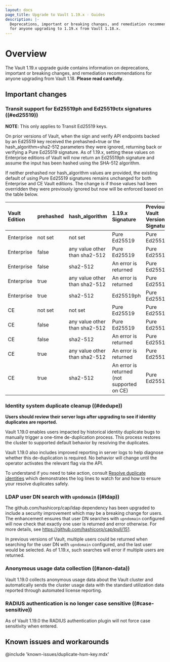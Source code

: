 ```yaml
---
layout: docs
page_title: Upgrade to Vault 1.19.x - Guides
description: |-
  Deprecations, important or breaking changes, and remediation recommendations
  for anyone upgrading to 1.19.x from Vault 1.18.x.
---
```


# Overview

The Vault 1.19.x upgrade guide contains information on deprecations, important
or breaking changes, and remediation recommendations for anyone upgrading from
Vault 1.18. **Please read carefully**.

## Important changes

### Transit support for Ed25519ph and Ed25519ctx signatures ((#ed25519))

**NOTE**: This only applies to Transit Ed25519 keys.

On prior versions of Vault, when the sign and verify API endpoints backed by an Ed25519
key received the prehashed=true or the hash_algorithm=sha2-512 parameters they were ignored,
returning back or verifying a Pure Ed25519 signature. As of 1.19.x, setting these values
on Enterprise editions of Vault will now return an Ed25519ph signature and assume the
input has been hashed using the SHA-512 algorithm.

If neither prehashed nor hash_algorithm values are provided, the existing default of using
Pure Ed25519 signatures remains unchanged for both Enterprise and CE Vault editions. The change
is if those values had been overridden they were previously ignored but now will be enforced
based on the table below.

| Vault Edition | prehashed | hash_algorithm                | 1.19.x Signature                           | Previous Vault Versions Signature |
|:--------------|:----------|:------------------------------|:-------------------------------------------|:----------------------------------|
| Enterprise    | not set   | not set                       | Pure Ed25519                               | Pure Ed25519                      |
| Enterprise    | false     | any value other than sha2-512 | Pure Ed25519                               | Pure Ed25519                      |
| Enterprise    | false     | sha2-512                      | An error is returned                       | Pure Ed25519                      |
| Enterprise    | true      | any value other than sha2-512 | An error is returned                       | Pure Ed25519                      |
| Enterprise    | true      | sha2-512                      | Ed25519ph                                  | Pure Ed25519                      |
| CE            | not set   | not set                       | Pure Ed25519                               | Pure Ed25519                      |
| CE            | false     | any value other than sha2-512 | Pure Ed25519                               | Pure Ed25519                      |
| CE            | false     | sha2-512                      | An error is returned                       | Pure Ed25519                      |
| CE            | true      | any value other than sha2-512 | An error is returned                       | Pure Ed25519                      |
| CE            | true      | sha2-512                      | An error is returned (not supported on CE) | Pure Ed25519                      |

### Identity system duplicate cleanup ((#dedupe))

**Users should review their server logs after upgrading to see if identity
duplicates are reported.**

Vault 1.19.0 enables users impacted by historical identity duplicate bugs to
manually trigger a one-time de-duplication process. This process restores the
cluster to supported default behavior by resolving the duplicates.

Vault 1.19.0 also includes improved reporting in server logs to help diagnose
whether this de-duplication is required. No behavior will change until the
operator activates the relevant flag via the API.

To understand if you need to take action, consult
[Resolve duplicate identities](/vault/docs/upgrading/deduplication) which
demonstrates the log lines to watch for and how to ensure your resolve
duplicates safely.

### LDAP user DN search with `upndomain` ((#ldap))

The github.com/hashicorp/cap/ldap dependency has been upgraded to include a security improvement
which may be a breaking change for users. The enhancement ensures that user DN searches with
`upndomain` configured will now check that exactly one user is returned and error otherwise.
For more details, see https://github.com/hashicorp/cap/pull/151.

In previous versions of Vault, multiple users could be returned when searching for the user DN
with `upndomain` configured, and the last user would be selected. As of 1.19.x, such searches will
error if multiple users are returned.

### Anonymous usage data collection ((#anon-data))

Vault 1.19.0 collects anonymous usage data about the Vault cluster and
automatically sends the cluster usage data with the standard utilization data
reported through automated license reporting.

### RADIUS authentication is no longer case sensitive ((#case-sensitive))

As of Vault 1.19.0 the RADIUS authentication plugin will not force case sensitivity when entered.


## Known issues and workarounds

@include 'known-issues/duplicate-hsm-key.mdx'
